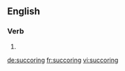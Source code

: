 ==English==

===Verb===
{{head|en}}

# {{present participle of|succor}}

[[de:succoring]]
[[fr:succoring]]
[[vi:succoring]]